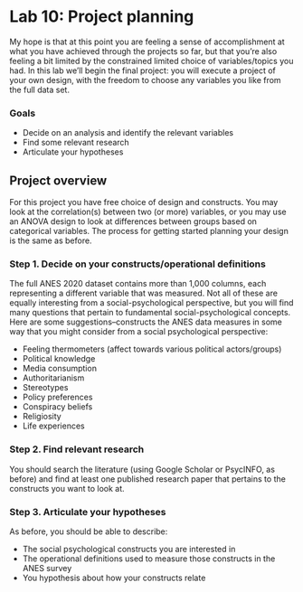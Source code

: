 # Lab 10: Project planning {.unnumbered}

My hope is that at this point you are feeling a sense of accomplishment at what you have achieved through the projects so far, but that you're also feeling a bit limited by the constrained limited choice of variables/topics you had. In this lab we'll begin the final project: you will execute a project of your own design, with the freedom to choose any variables you like from the full data set.


### Goals

- Decide on an analysis and identify the relevant variables
- Find some relevant research
- Articulate your hypotheses



## Project overview

For this project you have free choice of design and constructs. You may look at the correlation(s) between two (or more) variables, or you may use an ANOVA design to look at differences between groups based on categorical variables. The process for getting started planning your design is the same as before.


### Step 1. Decide on your constructs/operational definitions

The full ANES 2020 dataset contains more than 1,000 columns, each representing a different variable that was measured. Not all of these are equally interesting from a social-psychological perspective, but you will find many questions that pertain to fundamental social-psychological concepts. Here are some suggestions--constructs the ANES data measures in some way that you might consider from a social psychological perspective:

- Feeling thermometers (affect towards various political actors/groups)
- Political knowledge
- Media consumption
- Authoritarianism
- Stereotypes
- Policy preferences
- Conspiracy beliefs
- Religiosity
- Life experiences


### Step 2. Find relevant research

You should search the literature (using Google Scholar or PsycINFO, as before) and find at least one published research paper that pertains to the constructs you want to look at.


### Step 3. Articulate your hypotheses

As before, you should be able to describe:

- The social psychological constructs you are interested in
- The operational definitions used to measure those constructs in the ANES survey
- You hypothesis about how your constructs relate

